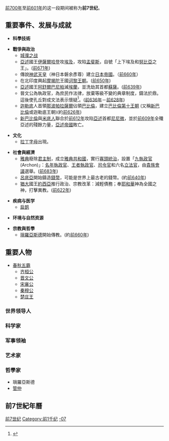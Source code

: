 {{CenturyTOC|-7}}
[[前700年|前700年]]至[[前601年|前601年]]的这一段期间被称为'''前7世纪'''。
== 重要事件、发展与成就 ==
* '''科學技術'''

* '''戰爭與政治'''
** [[城濮之战|城濮之战]]
** [[亞述|亞述]]國王[[伊薩爾哈登|伊薩爾哈登]]攻[[埃及|埃及]]，攻陷[[孟斐斯|孟斐斯]]，自號「上下埃及和[[努比亞|努比亞]]之王」。([[前671年|前671年]])
** 傳說[[神武天皇|神武天皇]]（神日本磐余彥尊）建立[[日本|日本帝國]]。（[[前660年|前660年]]）
** 在北印度興起[[摩揭陀|摩揭陀]]王國[[诃黎王朝|诃黎王朝]]。([[前650年|前650年]])
** [[亞述|亞述]]國王[[阿舒爾巴尼帕|阿舒爾巴尼帕]]滅[[埃蘭|埃蘭]]，並洗劫其首都[[蘇薩|蘇薩]]。([[前639年|前639年]])
** 晉文公為執政官，為庶民作法律，放棄等級不變的典章制度，鑄法於鼎。這後使孔丘對成文法表示懷疑<ref>{{Cite web |url=https://talk.ltn.com.tw/article/breakingnews/2942376 |title=存档副本 |accessdate=2020-12-19 |archive-date=2019-10-10 |archive-url=https://web.archive.org/web/20191010060832/https://talk.ltn.com.tw/article/breakingnews/2942376 |dead-url=no }}</ref>。([[前636年|前636年]]－[[前628年|前628年]])
** [[迦勒底|迦勒底]]人首領[[那波帕拉薩爾|那波帕拉薩爾]]佔領[[巴比倫|巴比倫]]，建立[[巴比倫第十王朝|巴比倫第十王朝]] (又稱[[新巴比倫|新巴比倫]]或迦勒底王朝)(約[[前626年|前626年]])
** [[新巴比倫|新巴比倫]]與[[米底人|米底人]]聯合於[[前612年|前612年]]攻陷[[亞述|亞述]]首都[[尼尼微|尼尼微]]，並於[[前609年|前609年]]全殲亞述的殘餘力量，[[亞述帝國|亞述帝國]]敗亡。


* '''文化'''
**[[拉丁字母|拉丁字母]]出現。

* '''社會與經濟'''
** [[雅典|雅典]]廢除[[君主制|君主制]]，成立[[雅典共和國|雅典共和國]]，實行[[寡頭統治|寡頭統治]]，設置「[[九執政官|九執政官]](Archon)」：[[名年執政官|名年執政官]]、[[巴西琉斯|王者執政官]]、[[司令官|司令官]]和六名[[立法官|立法官]]，由[[貴族會議|貴族會議]]選舉。([[前683年|前683年]])
** [[呂底亞|呂底亞]]開始鑄造[[錢幣|錢幣]]，可能是世界上最古老的錢幣。(約[[前640年|前640年]])
** [[猶大王國|猶大]]國王[[約西亞|約西亞]]推行政治、宗教改革：減輕債務；奉[[耶和華|耶和華]]神為全國之神，打擊異教。([[前622年|前622年]])

* '''疾病与医学'''
** [[扁鹊|扁鹊]]

* '''环境与自然资源'''

* '''宗教與哲學'''
** [[瑣羅亞斯德|瑣羅亞斯德]]開始傳教。(約[[前660年|前660年]])

== 重要人物 ==
* [[春秋五霸|春秋五霸]]
** [[齐桓公|齐桓公]]
** [[晋文公|晋文公]]
** [[宋襄公|宋襄公]]
** [[秦穆公|秦穆公]]
** [[楚庄王|楚庄王]]
=== 世界领导人 ===

=== 科学家 ===

=== 军事领袖 ===

=== 艺术家 ===

=== 哲學家 ===
* 瑣羅亞斯德
* [[管仲|管仲]]

== 前7世紀年曆 ==

{{世紀|-7}}
<!-- interwiki -->

[[Category:前7世纪|]]
[[Category:前1千纪|Category:前1千纪]]
[[Category:世纪|-07]]